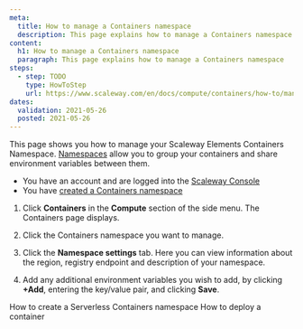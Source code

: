 ```yaml
---
meta:
  title: How to manage a Containers namespace
  description: This page explains how to manage a Containers namespace
content:
  h1: How to manage a Containers namespace
  paragraph: This page explains how to manage a Containers namespace
steps:
  - step: TODO
    type: HowToStep
    url: https://www.scaleway.com/en/docs/compute/containers/how-to/manage-a-containers-namespace
dates:
  validation: 2021-05-26
  posted: 2021-05-26
---
```


This page shows you how to manage your Scaleway Elements Containers Namespace. [Namespaces](/network/dns-cloud/concepts/#dns-namespace) allow you to group your containers and share environment variables between them.

<Message type="requirement">

  - You have an account and are logged into the [Scaleway Console](https://console.scaleway.com)
  - You have [created a Containers namespace](/compute/containers/how-to/create-a-containers-namespace/)

</Message>

1. Click **Containers** in the **Compute** section of the side menu. The Containers page displays.

2. Click the Containers namespace you want to manage. 

3. Click the **Namespace settings** tab. Here you can view information about the region, registry endpoint and description of your namespace.

    <Lightbox src="scaleway-manage-cont-namespace.png" alt="" />

4. Add any additional environment variables you wish to add, by clicking **+Add**, entering the key/value pair, and clicking **Save**.

<Navigation title="See Also">
  <PreviousButton to="/compute/containers/how-to/create-a-containers-namespace/">How to create a Serverless Containers namespace</PreviousButton>
  <NextButton to="/compute/containers/how-to/deploy-a-container/">How to deploy a container</NextButton>
</Navigation>
